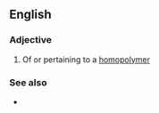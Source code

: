==English==

===Adjective===
{{en-adj}}

# Of or pertaining to a [[homopolymer]]

===See also===
* {{l|en|heteropolymeric}}